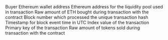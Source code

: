 <ParamField path="buyer">
Buyer Ethereum wallet address
</ParamField>
<ParamField path="contract_address">
Ethereum address for the liquidity pool used in transaction
</ParamField>
<ParamField path="eth_bought">
Raw amount of ETH bought during transaction with the contract
</ParamField>
<ParamField path="evt_block_number">
Block number which processed the unique transaction hash
</ParamField>
<ParamField path="evt_block_time">
Timestamp for block event time in UTC
</ParamField>
<ParamField path="evt_index">
Index value of the transaction
</ParamField>
<ParamField path="evt_tx_hash">
Primary key of the transaction
</ParamField>
<ParamField path="tokens_sold">
Raw amount of tokens sold during transaction with the contract
</ParamField>
